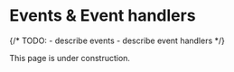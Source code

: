 # Events & Event handlers
 

{/*
    TODO:
        - describe events
        - describe event handlers
*/}
 
<Callout type="warning" emoji="🚧">
    This page is under construction.
</Callout>